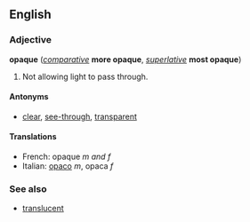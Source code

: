 ==English==
===Adjective===
'''opaque''' (''[[comparative]]'' '''more opaque''', ''[[superlative]]'' '''most opaque''')

#Not allowing light to pass through.

====Antonyms====
*[[clear]], [[see-through]], [[transparent]]

====Translations====
*French: opaque ''m and f''
*Italian: [[opaco]] ''m'', opaca ''f''

===See also===
*[[translucent]]